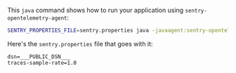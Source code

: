 This `java` command shows how to run your application using `sentry-opentelemetry-agent`:

```bash
SENTRY_PROPERTIES_FILE=sentry.properties java -javaagent:sentry-opentelemetry-agent-{{@inject packages.version('sentry.java.opentelemetry-agent') }}.jar -jar your-application.jar
```

Here's the `sentry.properties` file that goes with it:

```properties {filename:sentry.properties}
dsn=___PUBLIC_DSN___
traces-sample-rate=1.0
```
